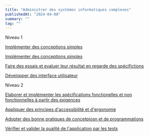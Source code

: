 ```yaml
---
title: "Administrer des systèmes informatiques complexes"
publishedAt: "2024-04-08"
summary: ""
tag: ""
---
```

Niveau 1

[Implémenter des conceptions simples](https://nextjs.org/)

[Implémenter des conceptions simples](https://nextjs.org/)

[Faire des essais et evaluer leur résultat en regarde des spécifictions](https://nextjs.org/)

[Développer des interface utilisateur](https://nextjs.org/)

Niveau 2

[Elaborer et implémenter les spécifications fonctionelles et non fonctionnelles à partir des exigences](https://nextjs.org/)

[Appliquer des principes d'accessibilité et d'ergonomie ](https://nextjs.org/)

[Adopter des bonne pratiques de concetpiosn et de programmations](https://nextjs.org/)

[Vérifier et valider la qualité de l'application par les tests](https://nextjs.org/)